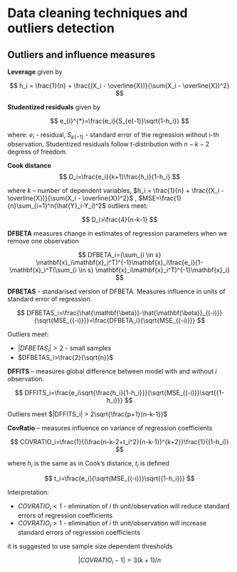 # Data cleaning techniques and outliers detection

## Outliers and influence measures

**Leverage** given by

$$
h_i = \frac{1}{n} + \frac{(X_i - \overline{X})}{\sum(X_i - \overline{X})^2}
$$

**Studentized residuals** given by

$$
e_{i}^{*}=\frac{e_i}{S_{e(-1)}\sqrt{1-h_i}}
$$

where:
$e_i$ - residual, $S_{e(-1)}$ - standard error of the regression without i-th observation. Studentized residuals follow t-distribution with $n-k-2$ degress of freedom.

**Cook distance**
$$ 
D_i=\frac{e_i}{k+1}\frac{h_i}{1-h_i}
$$

where $k$  -- number of dependent variables, $h_i = \frac{1}{n} + \frac{(X_i - \overline{X})}{\sum(X_i - \overline{X})^2}$ , $MSE=\frac{1}{n}\sum_{i=1}^n(\hat{Y}_i-Y_i)^2$
outliers meet:

$$
D_i>\frac{4}{n-k-1}
$$

**DFBETA** measures change in estimates of regression parameters when we remove one observation

$$
DFBETA_i=(\sum_{i \in s} \mathbf{x}_i\mathbf{x}_i^T)^{-1}\mathbf{x}_i\frac{e_i}{1-\mathbf{x}_i^T(\sum_{i \in s} \mathbf{x}_i\mathbf{x}_i^T)^{-1}\mathbf{x}_i}
$$

**DFBETAS** - standarised version of DFBETA. Measures influence in units of standard error   of regression.

$$ 
DFBETAS_i=\frac{\hat{\mathbf{\beta}}-\hat{\mathbf{\beta}}_{(-i)}}{\sqrt{MSE_{(-i)}}}=\frac{DFBETA_i}{\sqrt{MSE_{(-i)}}}
$$

Outliers meet:

+ $|DFBETAS_i|>2$ - small samples
+ $DFBETAS_i>\frac{2}{\sqrt{n}}$

**DFFITS** -- measures global difference between model with and without *i* observation.

$$
DFFITS_i=\frac{e_i\sqrt{\frac{h_i}{1-h_i}}}{\sqrt{MSE_{(-i)}}\sqrt{{1-h_i}}}
$$

Outliers meet $|DFFITS_i| > 2\sqrt{\frac{p+1}{n-k-1}}$

**CovRatio** -- measures influence on variance of regression coefficients

$$
COVRATIO_i=\frac{1}{(\frac{n-k-2+t_i^2}{n-k-1})^{k+2}}\frac{1}{(1-h_i)}
$$

where $h_i$ is the same as in Cook's distance, $t_i$ is defined

$$
t_i=\frac{e_i}{\sqrt{MSE_{(-i)}}\sqrt{{1-h_i}}}
$$

Interpretation:

+ $COVRATIO_i < 1$ - elimination of $i$ th unit/observation will reduce standard errors of regression coefficients
+ $COVRATIO_i > 1$ - elimination of $i$ th unit/observation will increase standard errors of regression coefficients

it is suggested to use sample size dependent thresholds 

$$
|COVRATIO_i-1| > 3(k+1)/n
$$

